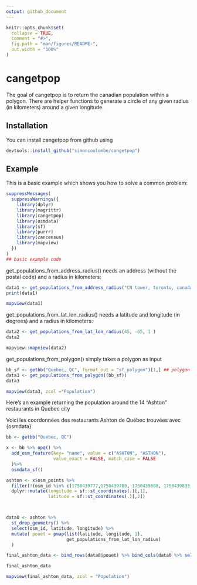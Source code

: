 ```yaml
---
output: github_document
---
```


<!-- README.md is generated from README.Rmd. Please edit that file -->

```r
knitr::opts_chunk$set(
  collapse = TRUE,
  comment = "#>",
  fig.path = "man/figures/README-",
  out.width = "100%"
)
```

# cangetpop


The goal of cangetpop is to return the canadian population within a polygon.
There are helper functions to generate a circle of any given radius (in kilometers) around a given longitude.  



## Installation

You can install cangetpop from github using

``` r
devtools::install_github("simoncoulombe/cangetpop")
```

## Example

This is a basic example which shows you how to solve a common problem:

```r
suppressMessages(
  suppressWarnings({
    library(dplyr)
    library(magrittr)
    library(cangetpop)
    library(osmdata)
    library(sf)
    library(purrr)
    library(cancensus)
    library(mapview)
  })
)
## basic example code
```


get_populations_from_address_radius() needs an address (without the postal code) and a radius in kilometers:

```r
data1 <- get_populations_from_address_radius("CN tower, toronto, canada", 1 )
print(data1)
```


```r
mapview(data1)
```

get_populations_from_lat_lon_radius() needs a latitude and longitude (in degrees)  and a radius in kilometers:

```r
data2 <- get_populations_from_lat_lon_radius(45, -65, 1 )
data2
```

```r
mapview::mapview(data2)
```


get_populations_from_polygon() simply takes a polygon as input

```r
bb_sf <- getbb("Quebec, QC", format_out = "sf_polygon")[1,] ## polygon of quebec city
data3 <- get_populations_from_polygon((bb_sf))
data3
```

```r
mapview(data3, zcol ="Population")
```


Here's an example returning the population around the 14 "Ashton" restaurants in Quebec city

Voici les coordonnées des restaurants Ashton de Québec trouvées avec {osmdata}

```r
bb <- getbb("Quebec, QC")

x <- bb %>% opq() %>%
  add_osm_feature(key= "name", value = c("ASHTON", "ASTHON"),
                  value_exact = FALSE, match_case = FALSE
  )%>%
  osmdata_sf()

ashton <- x$osm_points %>% 
  filter(!(osm_id %in% c(1750439777,1750439789, 1750439808, 1750439833,  1750439845, 1616297363, 1616297367, 1616297399)))  %>% ## some restaurants have multiple points.. keep only one
  dplyr::mutate(longitude = sf::st_coordinates(.)[,1],
                latitude = sf::st_coordinates(.)[,2])



data0 <- ashton %>% 
  st_drop_geometry() %>% 
  select(osm_id, latitude, longitude) %>% 
  mutate( pouet = pmap(list(latitude, longitude, 1),
                       get_populations_from_lat_lon_radius)
  )

final_ashton_data <- bind_rows(data0$pouet) %>% bind_cols(data0 %>% select(-pouet)) %>% mutate(Population = round(Population))

final_ashton_data

```

```r
mapview(final_ashton_data, zcol = "Population")
```


